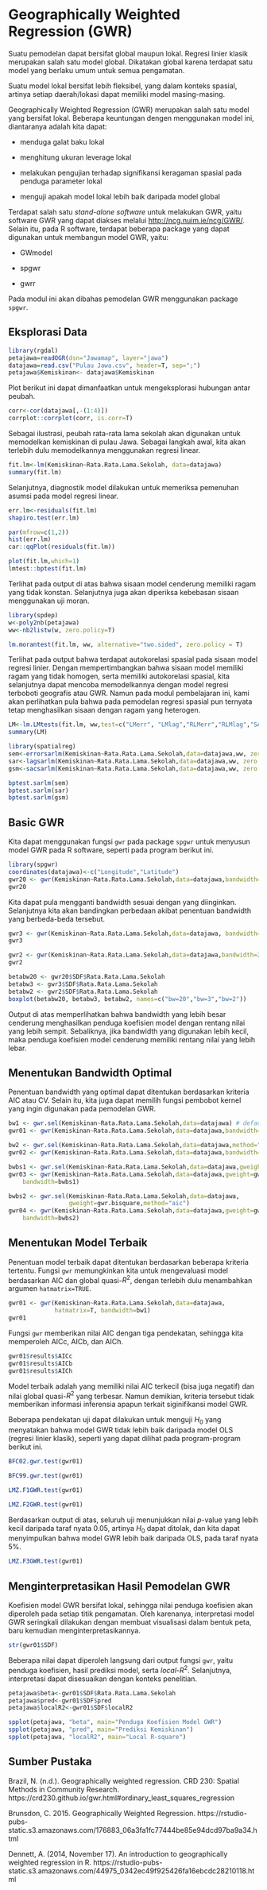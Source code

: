 # Geographically Weighted Regression (GWR)

Suatu pemodelan dapat bersifat global maupun lokal. Regresi linier klasik merupakan salah satu model global. Dikatakan global karena terdapat satu model yang berlaku umum untuk semua pengamatan. 

Suatu model lokal bersifat lebih fleksibel, yang dalam konteks spasial, artinya setiap daerah/lokasi dapat memiliki model masing-masing. 

Geographically Weighted Regression (GWR) merupakan salah satu model yang bersifat lokal. Beberapa keuntungan dengen menggunakan model ini, diantaranya adalah kita dapat:

+ menduga galat baku lokal

+ menghitung ukuran leverage lokal

+ melakukan pengujian terhadap signifikansi keragaman spasial pada penduga parameter lokal

+ menguji apakah model lokal lebih baik daripada model global

Terdapat salah satu *stand-alone software* untuk melakukan GWR, yaitu software GWR yang dapat diakses melalui <http://ncg.nuim.ie/ncg/GWR/>. Selain itu, pada R software, terdapat beberapa package yang dapat digunakan untuk membangun model GWR, yaitu:

+ GWmodel

+ spgwr

+ gwrr

Pada modul ini akan dibahas pemodelan GWR menggunakan package `spgwr`.

## Eksplorasi Data

```r
library(rgdal)
petajawa=readOGR(dsn="Jawamap", layer="jawa")
datajawa=read.csv("Pulau Jawa.csv", header=T, sep=";")
petajawa$Kemiskinan<- datajawa$Kemiskinan

```

Plot berikut ini dapat dimanfaatkan untuk mengeksplorasi hubungan antar peubah.

```r
corr<-cor(datajawa[,-(1:4)])
corrplot::corrplot(corr, is.corr=T)
```

Sebagai ilustrasi, peubah rata-rata lama sekolah akan digunakan untuk memodelkan kemiskinan di pulau Jawa. Sebagai langkah awal, kita akan terlebih dulu memodelkannya menggunakan regresi linear.

```r
fit.lm<-lm(Kemiskinan~Rata.Rata.Lama.Sekolah, data=datajawa)
summary(fit.lm)
```

Selanjutnya, diagnostik model dilakukan untuk memeriksa pemenuhan asumsi pada model regresi linear.

```r
err.lm<-residuals(fit.lm)
shapiro.test(err.lm)

par(mfrow=c(1,2))
hist(err.lm)
car::qqPlot(residuals(fit.lm))

plot(fit.lm,which=1)
lmtest::bptest(fit.lm)
```

Terlihat pada output di atas bahwa sisaan model cenderung memiliki ragam yang tidak konstan. Selanjutnya juga akan diperiksa kebebasan sisaan menggunakan uji moran.

```r
library(spdep)
w<-poly2nb(petajawa)
ww<-nb2listw(w, zero.policy=T)

lm.morantest(fit.lm, ww, alternative="two.sided", zero.policy = T)
```

Terlihat pada output bahwa terdapat autokorelasi spasial pada sisaan model regresi linier. Dengan mempertimbangkan bahwa sisaan model memiliki ragam yang tidak homogen, serta memiliki autokorelasi spasial, kita selanjutnya dapat mencoba memodelkannya dengan model regresi terboboti geografis atau GWR. Namun pada modul pembelajaran ini, kami akan perlihatkan pula bahwa pada pemodelan regresi spasial pun ternyata tetap menghasilkan sisaan dengan ragam yang heterogen. 

```r
LM<-lm.LMtests(fit.lm, ww,test=c("LMerr", "LMlag","RLMerr","RLMlag","SARMA"), zero.policy=T)
summary(LM)

```

```r

library(spatialreg)
sem<-errorsarlm(Kemiskinan~Rata.Rata.Lama.Sekolah,data=datajawa,ww, zero.policy=T)
sar<-lagsarlm(Kemiskinan~Rata.Rata.Lama.Sekolah,data=datajawa,ww, zero.policy=T)
gsm<-sacsarlm(Kemiskinan~Rata.Rata.Lama.Sekolah,data=datajawa,ww, zero.policy=T)

bptest.sarlm(sem)
bptest.sarlm(sar)
bptest.sarlm(gsm)

```

## Basic GWR

Kita dapat menggunakan fungsi `gwr` pada package `spgwr` untuk menyusun model GWR pada R software, seperti pada program berikut ini.

```r
library(spgwr)
coordinates(datajawa)<-c("Longitude","Latitude")
gwr20 <- gwr(Kemiskinan~Rata.Rata.Lama.Sekolah,data=datajawa,bandwidth=20)
gwr20
```

Kita dapat pula mengganti bandwidth sesuai dengan yang diinginkan. Selanjutnya kita akan bandingkan perbedaan akibat penentuan bandwidth yang berbeda-beda tersebut.

```r
gwr3 <- gwr(Kemiskinan~Rata.Rata.Lama.Sekolah,data=datajawa, bandwidth=3)
gwr3

```

```r
gwr2 <- gwr(Kemiskinan~Rata.Rata.Lama.Sekolah,data=datajawa,bandwidth=2)
gwr2
```

```r
betabw20 <- gwr20$SDF$Rata.Rata.Lama.Sekolah
betabw3 <- gwr3$SDF$Rata.Rata.Lama.Sekolah
betabw2 <- gwr2$SDF$Rata.Rata.Lama.Sekolah
boxplot(betabw20, betabw3, betabw2,	names=c("bw=20","bw=3","bw=2"))

```

Output di atas memperlihatkan bahwa bandwidth yang lebih besar cenderung menghasilkan penduga koefisien model dengan rentang nilai  yang lebih sempit. Sebaliknya, jika bandwidth yang digunakan lebih kecil, maka penduga koefisien model cenderung memiliki rentang nilai yang lebih lebar.

## Menentukan Bandwidth Optimal

Penentuan bandwidth yang optimal dapat ditentukan berdasarkan kriteria AIC atau CV. Selain itu, kita juga dapat memilih fungsi pembobot kernel yang ingin digunakan pada pemodelan GWR.

```r
bw1 <- gwr.sel(Kemiskinan~Rata.Rata.Lama.Sekolah,data=datajawa) # default method is CV
gwr01 <- gwr(Kemiskinan~Rata.Rata.Lama.Sekolah,data=datajawa,bandwidth=bw1)

bw2 <- gwr.sel(Kemiskinan~Rata.Rata.Lama.Sekolah,data=datajawa,method="aic")
gwr02 <- gwr(Kemiskinan~Rata.Rata.Lama.Sekolah,data=datajawa,bandwidth=bw2)

bwbs1 <- gwr.sel(Kemiskinan~Rata.Rata.Lama.Sekolah,data=datajawa,gweight=gwr.bisquare)
gwr03 <- gwr(Kemiskinan~Rata.Rata.Lama.Sekolah,data=datajawa,gweight=gwr.bisquare,
	bandwidth=bwbs1)

bwbs2 <- gwr.sel(Kemiskinan~Rata.Rata.Lama.Sekolah,data=datajawa,
                 gweight=gwr.bisquare,method="aic")
gwr04 <- gwr(Kemiskinan~Rata.Rata.Lama.Sekolah,data=datajawa,gweight=gwr.bisquare,
	bandwidth=bwbs2)
```

## Menentukan Model Terbaik

Penentuan model terbaik dapat ditentukan berdasarkan beberapa kriteria tertentu. Fungsi `gwr` memungkinkan kita untuk mengevaluasi model berdasarkan AIC dan global quasi-$R^2$, dengan terlebih dulu menambahkan argumen `hatmatrix=TRUE`. 

```r
gwr01 <- gwr(Kemiskinan~Rata.Rata.Lama.Sekolah,data=datajawa,
             hatmatrix=T, bandwidth=bw1)
gwr01
```

Fungsi `gwr` memberikan nilai AIC dengan tiga pendekatan, sehingga kita memperoleh AICc, AICb, dan AICh.
```r
gwr01$results$AICc
gwr01$results$AICb
gwr01$results$AICh
```

Model terbaik adalah yang memiliki nilai AIC terkecil (bisa juga negatif) dan nilai global quasi-$R^2$ yang terbesar. Namun demikian, kriteria tersebut tidak memberikan informasi inferensia apapun terkait siginifikansi model GWR.

Beberapa pendekatan uji dapat dilakukan untuk menguji $H_0$ yang menyatakan bahwa model GWR tidak lebih baik daripada model OLS (regresi linier klasik), seperti yang dapat dilihat pada program-program berikut ini.

```r
BFC02.gwr.test(gwr01)
```

```r
BFC99.gwr.test(gwr01)
```

```r
LMZ.F1GWR.test(gwr01)
```

```r
LMZ.F2GWR.test(gwr01)
```

Berdasarkan output di atas, seluruh uji menunjukkan nilai $p$-value yang lebih kecil daripada taraf nyata 0.05, artinya $H_0$ dapat ditolak, dan kita dapat menyimpulkan bahwa model GWR lebih baik daripada OLS, pada taraf nyata 5%.

```r
LMZ.F3GWR.test(gwr01)
```



## Menginterpretasikan Hasil Pemodelan GWR


Koefisien model GWR bersifat lokal, sehingga nilai penduga koefisien akan diperoleh pada setiap titik pengamatan. Oleh karenanya, interpretasi model GWR seringkali dilakukan dengan membuat visualisasi dalam bentuk peta, baru kemudian menginterpretasikannya.

```r
str(gwr01$SDF)
```


Beberapa nilai dapat diperoleh langsung dari output fungsi `gwr`, yaitu penduga koefisien, hasil prediksi model, serta *local*-$R^2$. Selanjutnya, interpretasi dapat disesuaikan dengan konteks penelitian.

```r
petajawa$beta<-gwr01$SDF$Rata.Rata.Lama.Sekolah
petajawa$pred<-gwr01$SDF$pred
petajawa$localR2<-gwr01$SDF$localR2

spplot(petajawa, "beta", main="Penduga Koefisien Model GWR")
spplot(petajawa, "pred", main="Prediksi Kemiskinan")
spplot(petajawa, "localR2", main="Local R-square")


```

## Sumber Pustaka

Brazil, N. (n.d.). Geographically weighted regression. CRD 230: Spatial Methods in Community Research. https://crd230.github.io/gwr.html#ordinary_least_squares_regression

Brunsdon, C. 2015. Geographically Weighted Regression. https://rstudio-pubs-static.s3.amazonaws.com/176883_06a3fa1fc77444be85e94dcd97ba9a34.html

Dennett, A. (2014, November 17). An introduction to geographically weighted regression in R. https://rstudio-pubs-static.s3.amazonaws.com/44975_0342ec49f925426fa16ebcdc28210118.html


